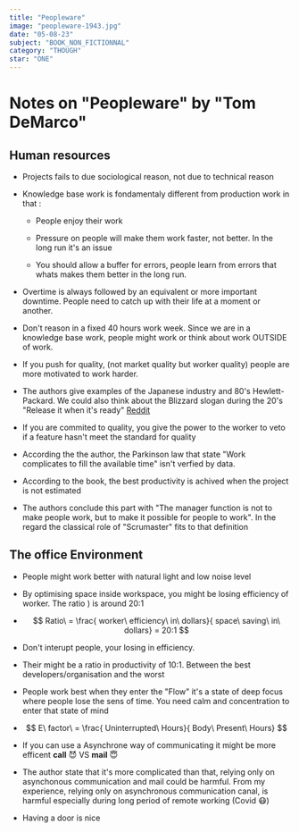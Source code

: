 ```yaml
---
title: "Peopleware"
image: "peopleware-1943.jpg"
date: "05-08-23"
subject: "BOOK_NON_FICTIONNAL"
category: "THOUGH"
star: "ONE"
---
```


# Notes on "Peopleware" by "Tom DeMarco"

## Human resources

- Projects fails to due sociological reason, not due to technical reason

- Knowledge base work is fondamentaly different from production work in that :

  - People enjoy their work

  - Pressure on people will make them work faster, not better. In the long run it's an issue

  - You should allow a buffer for errors, people learn from errors that whats makes them better in the long run.

- Overtime is always followed by an equivalent or more important downtime. People need to catch up with their life at a moment or another.

- Don't reason in a fixed 40 hours work week. Since we are in a knowledge base work, people might work or think about work OUTSIDE of work.

<Quote
  author="Tom DeMarco"
  quote="Quality, far beyond that required by the end user, is a means to higher productivity"
/>

- If you push for quality, (not market quality but worker quality) people are more motivated to work harder.

- The authors give examples of the Japanese industry and 80's Hewlett-Packard. We could also think about the Blizzard slogan during the 20's "Release it when it's ready" [Reddit](https://www.reddit.com/r/WC3/comments/ewecxn/blizzard_used_to_say_well_release_it_when_its/)

- If you are commited to quality, you give the power to the worker to veto if a feature hasn't meet the standard for quality

- According the the author, the Parkinson law that state "Work complicates to fill the available time" isn't verfied by data.

- According to the book, the best productivity is achived when the project is not estimated

- The authors conclude this part with "The manager function is not to make people work, but to make it possible for people to work". In the regard the classical role of "Scrumaster" fits to that definition

## The office Environment

- People might work better with natural light and low noise level

- By optimising space inside workspace, you might be losing efficiency of worker. The ratio ) is around 20:1

- $$
   Ratio\ = \frac{ worker\ efficiency\ in\ dollars}{ space\ saving\ in\ dollars} = 20:1
  $$

- Don't interupt people, your losing in efficiency.

- Their might be a ratio in productivity of 10:1. Between the best developers/organisation and the worst

- People work best when they enter the "Flow" it's a state of deep focus where people lose the sens of time. You need calm and concentration to enter that state of mind

- $$
  E\ factor\ = \frac{ Uninterrupted\ Hours}{ Body\ Present\ Hours}
  $$

- If you can use a Asynchrone way of communicating it might be more efficent **call** 😈 VS **mail** 😇

- The author state that it's more complicated than that, relying only on asynchonous communication and mail could be harmful. From my experience, relying only on asynchronous communication canal, is harmful especially during long period of remote working (Covid 😷)

- Having a door is nice
